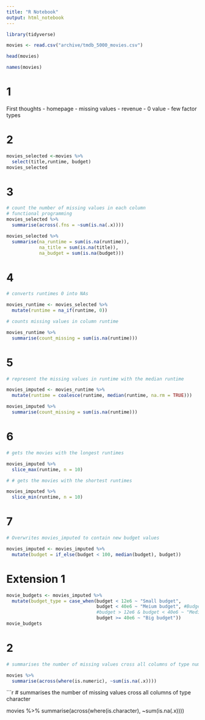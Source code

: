 ```yaml
---
title: "R Notebook"
output: html_notebook
---
```


```r
library(tidyverse)

movies <- read.csv("archive/tmdb_5000_movies.csv")
```
```r
head(movies)

names(movies)
```

# 1
First thoughts
- homepage - missing values
- revenue - 0 value
- few factor types

# 2

```r
movies_selected <-movies %>% 
  select(title,runtime, budget)
movies_selected
```

# 3

```r
# count the number of missing values in each column
# functional programming
movies_selected %>% 
  summarise(across(.fns = ~sum(is.na(.x))))
```

```r
movies_selected %>% 
  summarise(na_runtime = sum(is.na(runtime)),
            na_title = sum(is.na(title)),
            na_budget = sum(is.na(budget)))
```


# 4

```r
# converts runtimes 0 into NAs

movies_runtime <- movies_selected %>%
  mutate(runtime = na_if(runtime, 0))

# counts missing values in column runtime

movies_runtime %>% 
  summarise(count_missing = sum(is.na(runtime)))
```

# 5

```r
# represent the missing values in runtime with the median runtime 

movies_imputed <- movies_runtime %>% 
  mutate(runtime = coalesce(runtime, median(runtime, na.rm = TRUE)))

```
```r
movies_imputed %>% 
  summarise(count_missing = sum(is.na(runtime)))
```

# 6 

```r
# gets the movies with the longest runtimes

movies_imputed %>% 
  slice_max(runtime, n = 10)
```
```r
# # gets the movies with the shortest runtimes

movies_imputed %>% 
  slice_min(runtime, n = 10)
```

# 7

```r
# Overwrites movies_imputed to contain new budget values

movies_imputed <- movies_imputed %>%
  mutate(budget = if_else(budget < 100, median(budget), budget))
```


# Extension 1

```r
movie_budgets <- movies_imputed %>% 
  mutate(budget_type = case_when(budget < 12e6 ~ "Small budget",
                                 budget < 40e6 ~ "Meium budget", #Budgets between 12 and 40 million as ‘Medium budget’
                                 #budget > 12e6 & budget < 40e6 ~ "Medium budget",
                                 budget >= 40e6 ~ "Big budget"))
movie_budgets
```
# 2
```r
# summarises the number of missing values cross all columns of type numeric

movies %>%
  summarise(across(where(is.numeric), ~sum(is.na(.x))))
```


```r
# summarises the number of missing values cross all columns of type character

movies %>%
  summarise(across(where(is.character), ~sum(is.na(.x))))